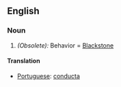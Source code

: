 ==English==
===Noun===
#''(Obsolete):'' Behavior = [[Blackstone]]
====Translation====
* [[Portuguese]]: [[conducta]]